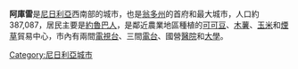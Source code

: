 {{Multiple issues|
{{Refimprove|time=2022-01-29T08:43:31+00:00}}
{{Unreferenced|time=2022-01-29T08:43:31+00:00}}
}}
{{Infobox Settlement
<!--See the Table at Infobox Settlement for all fields and descriptions of usage-->
<!-- Basic info  ---------------->
|official_name          =阿庫雷
|other_name             =
|native_name            =  <!-- for cities whose native name is not in English -->
|nickname               = 
|settlement_type        = <!--For Town or Village (Leave blank for the default City)-->
|motto                  =
<!-- images and maps  ----------->
|image_skyline          = Akure.jpg
|imagesize              = 
|image_caption          = 阿庫雷  (2010)
|image_flag             = 
|flag_size              =
|image_seal             = 
|seal_size              =
|image_shield           = 
|shield_size            =
|image_blank_emblem     =
|blank_emblem_type      =
|blank_emblem_size      =
|image_map              = 
|mapsize                = 
|map_caption            = 
|image_map1             = 
|mapsize1               = 
|map_caption1           = 
|image_dot_map          =
|dot_mapsize            =
|dot_map_caption        =
|dot_x =  |dot_y =
|pushpin_map            = Nigeria<!-- the name of a location map as per http://en.wikipedia.org/wiki/Template:Location_map -->
|pushpin_label_position =bottom
|pushpin_map_caption    = 阿庫雷的位置
<!-- Location ------------------>
|subdivision_type       = 國家
|subdivision_name       = {{flag|Nigeria}}
|subdivision_type1      = 州
|subdivision_name1      = [[翁多州|翁多州]]
|subdivision_type2      = 
|subdivision_name2      = 
|subdivision_type3      = 
|subdivision_name3      = 
|subdivision_type4      = 
|subdivision_name4      =
<!-- Politics ----------------->
|government_footnotes   =
|government_type        =
|leader_title           =
|leader_name            =
|leader_title1          =  <!-- for places with, say, both a mayor and a city manager -->
|leader_name1           =
|leader_title2          =
|leader_name2           =
|leader_title3          =
|leader_name3           =
|leader_title4          =
|leader_name4           =
|established_title      =  <!-- Settled -->
|established_date       = 
|established_title2     =  <!-- Incorporated (town) -->
|established_date2      = 
|established_title3     =  <!-- Incorporated (city) -->
|established_date3      =
<!-- Area    --------------------->
|area_magnitude         = 
|unit_pref                =Imperial <!--Enter: Imperial, if Imperial (metric) is desired-->
|area_footnotes           =
|area_total_km2           = <!-- ALL fields dealing with a measurements are subject to automatic unit conversion-->
|area_land_km2            = <!--See table @ Template:Infobox Settlement for details on automatic unit conversion-->
|area_water_km2           =
|area_total_sq_mi         =
|area_land_sq_mi          =
|area_water_sq_mi         =
|area_water_percent       =
|area_urban_km2           =
|area_urban_sq_mi         =
|area_metro_km2           =
|area_metro_sq_mi         =
|area_blank1_title        =
|area_blank1_km2          =
|area_blank1_sq_mi        =
<!-- Population   ----------------------->
|population_as_of               =
|population_footnotes           =
|population_note                =
|population_total               =  
|population_density_km2         =
|population_density_sq_mi       =
|population_metro               =
|population_density_metro_km2   =
|population_density_metro_sq_mi =
|population_urban               =
|population_density_urban_km2   =
|population_density_urban_sq_mi =
|population_blank1_title        =Ethnicities
|population_blank1              =
|population_blank2_title        =Religions
|population_blank2              =
|population_density_blank1_km2 =   
|population_density_blank1_sq_mi =
<!-- General information  --------------->
|timezone               = 
|utc_offset             = 
|timezone_DST           = 
|utc_offset_DST         = 
|latd=7|latm=15 |lats=0 |latNS=N
|longd=5 |longm=11 |longs=42 |longEW=E
|elevation_footnotes    =  <!--for references: use <ref> </ref> tags-->
|elevation_m            = 
|elevation_ft           =
<!-- Area/postal codes & others -------->
|postal_code_type       =  <!-- enter ZIP code, Postcode, Post code, Postal code... -->
|postal_code            =
|area_code              =
|blank_name             =
|blank_info             =
|blank1_name            =
|blank1_info            =
|website                = 
|footnotes              = 
|}} 

'''阿庫雷'''是[[尼日利亞|尼日利亞]]西南部的城市，也是[[翁多州|翁多州]]的首府和最大城市，人口約387,087，居民主要是[[約魯巴人|約魯巴人]]，是鄰近農業地區種植的[[可可豆|可可豆]]、[[木薯|木薯]]、[[玉米|玉米]]和[[煙草|煙草]]貿易中心，市內有兩間[[電視台|電視台]]、三間[[電台|電台]]、國營[[醫院|醫院]]和[[大學|大學]]。

{{coord|7.25|N|5.195|E|region:NG_type:city(387087)|display=title}}



{{Authority control}}
[[Category:尼日利亞城市|Category:尼日利亞城市]]